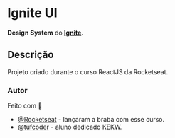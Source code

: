 
<Meta title="Home" />

# Ignite UI

**Design System** do [**Ignite**](https://www.rocketseat.com.br/formacao/react).

## Descrição

Projeto criado durante o curso ReactJS da Rocketseat.

### Autor

Feito com 💜

* [@Rocketseat](https://www.rocketseat.com.br/) - lançaram a braba com esse curso.
* [@tufcoder](https://github.com/tufcoder) - aluno dedicado KEKW.
